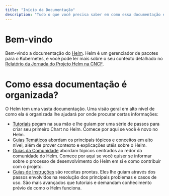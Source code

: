 ```yaml
---
title: "Início da Documentação"
description: "Tudo o que você precisa saber em como essa documentação é organizada."
---
```


# Bem-vindo

Bem-vindo a documentação do [Helm](https://helm.sh/). Helm é um gerenciador de
pacotes para o Kubernetes, e você pode ler mais sobre o seu contexto detalhado no
[Relatório da Jornada do Projeto Helm
na CNCF](https://www.cncf.io/cncf-helm-project-journey/).

# Como essa documentação é organizada?

O Helm tem uma vasta documentação. Uma visão geral em alto nível de como ela é organizada
lhe ajudará por onde procurar certas informações:

- [Tutoriais](/intro/index.mdx) pegam na sua mão e lhe guiam por uma série de passos para criar
  seu primeiro Chart no Helm. Comece por aqui se você é novo no Helm.
- [Guias Temáticos](/topics/index.mdx) abordam os principais tópicos e conceitos em alto nível,
  além de prover contexto e explicações utéis sobre o Helm.
- [Guias da Comunidade](/community/index.mdx) abordam tópicos centrados ao redor
  da comunidade do Helm. Comece por aqui se você quiser se informar sobre o
  processo de desenvolvimento do Helm em si e como contribuir com o projeto.
- [Guias de Instruções](/howto/index.mdx) são receitas prontas. Eles lhe guiam através dos passos
  envolvidos na resolução dos principais problemas e casos de uso. São mais avançados
  que tutoriais e demandam conhecimento prévio de como o Helm funciona.


<DocCardList />